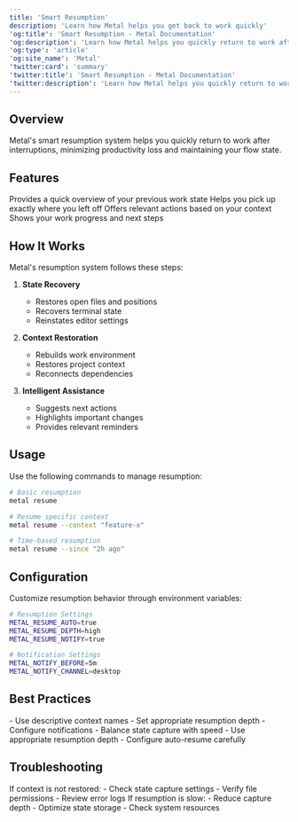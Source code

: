 ```yaml
---
title: 'Smart Resumption'
description: 'Learn how Metal helps you get back to work quickly'
'og:title': 'Smart Resumption - Metal Documentation'
'og:description': 'Learn how Metal helps you quickly return to work after interruptions with intelligent context restoration'
'og:type': 'article'
'og:site_name': 'Metal'
'twitter:card': 'summary'
'twitter:title': 'Smart Resumption - Metal Documentation'
'twitter:description': 'Learn how Metal helps you quickly return to work after interruptions with intelligent context restoration'
---
```


## Overview

Metal's smart resumption system helps you quickly return to work after interruptions, minimizing productivity loss and maintaining your flow state.

## Features

<CardGroup cols={2}>
  <Card title="Context Summary" icon="clipboard-list">
    Provides a quick overview of your previous work state
  </Card>
  <Card title="Task Continuation" icon="play">
    Helps you pick up exactly where you left off
  </Card>
  <Card title="Quick Actions" icon="bolt">
    Offers relevant actions based on your context
  </Card>
  <Card title="Progress Tracking" icon="chart-bar">
    Shows your work progress and next steps
  </Card>
</CardGroup>

## How It Works

Metal's resumption system follows these steps:

1. **State Recovery**

   - Restores open files and positions
   - Recovers terminal state
   - Reinstates editor settings

2. **Context Restoration**

   - Rebuilds work environment
   - Restores project context
   - Reconnects dependencies

3. **Intelligent Assistance**
   - Suggests next actions
   - Highlights important changes
   - Provides relevant reminders

## Usage

Use the following commands to manage resumption:

```bash
# Basic resumption
metal resume

# Resume specific context
metal resume --context "feature-x"

# Time-based resumption
metal resume --since "2h ago"
```

## Configuration

Customize resumption behavior through environment variables:

```bash
# Resumption Settings
METAL_RESUME_AUTO=true
METAL_RESUME_DEPTH=high
METAL_RESUME_NOTIFY=true

# Notification Settings
METAL_NOTIFY_BEFORE=5m
METAL_NOTIFY_CHANNEL=desktop
```

## Best Practices

<AccordionGroup>
  <Accordion title="Effective Use">
    - Use descriptive context names - Set appropriate resumption depth - Configure notifications
  </Accordion>
  <Accordion title="Performance">
    - Balance state capture with speed - Use appropriate resumption depth - Configure auto-resume
    carefully
  </Accordion>
</AccordionGroup>

## Troubleshooting

<AccordionGroup>
  <Accordion title="Missing Context">
    If context is not restored: - Check state capture settings - Verify file permissions - Review
    error logs
  </Accordion>
  <Accordion title="Slow Resumption">
    If resumption is slow: - Reduce capture depth - Optimize state storage - Check system resources
  </Accordion>
</AccordionGroup>
